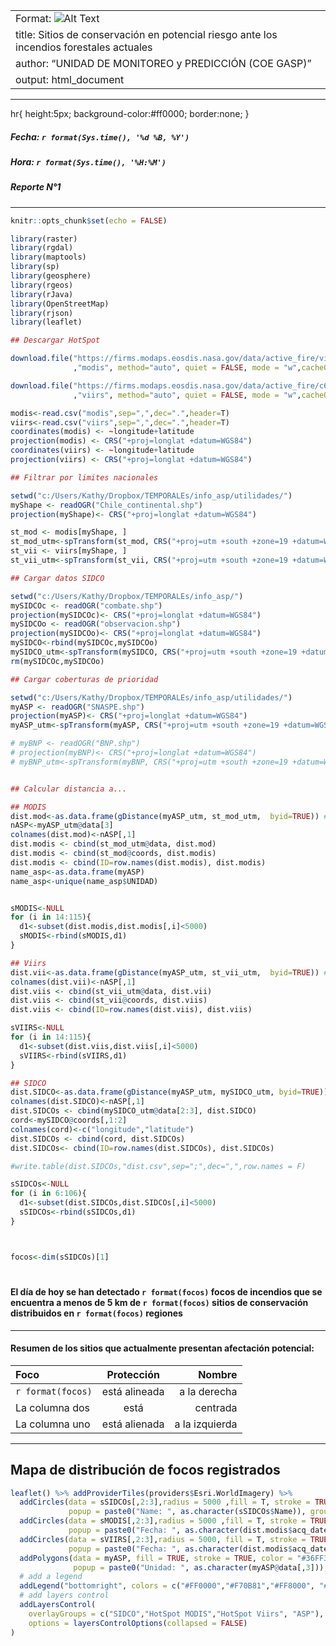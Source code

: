 
<script>
   $(document).ready(function() {
     $head = $('#header');
     $head.prepend('<img src=\"insigniaOK.jpg\" style=\"float: right;width: 150px;\"/>')
   });
</script>

---
Format: ![Alt Text](url)
title: Sitios de conservación en potencial riesgo ante los incendios forestales actuales
author: "UNIDAD DE MONITOREO y PREDICCIÓN (COE GASP)"  
output: html_document
--- 

***
hr{ 
   height:5px; 
   background-color:#ff0000; 
   border:none; 
 } 

##### Fecha: `r format(Sys.time(), '%d %B, %Y')`  
##### Hora: `r format(Sys.time(), '%H:%M')`
##### Reporte N°1
***
```r
knitr::opts_chunk$set(echo = FALSE)
```
  


```r

library(raster)
library(rgdal)
library(maptools)
library(sp)
library(geosphere)
library(rgeos)
library(rJava)
library(OpenStreetMap)
library(rjson)
library(leaflet)

## Descargar HotSpot 

download.file("https://firms.modaps.eosdis.nasa.gov/data/active_fire/viirs/csv/VNP14IMGTDL_NRT_South_America_24h.csv" 
              ,"modis", method="auto", quiet = FALSE, mode = "w",cacheOK = TRUE,extra = getOption("download.file.extra"))

download.file("https://firms.modaps.eosdis.nasa.gov/data/active_fire/c6/csv/MODIS_C6_South_America_24h.csv" 
              ,"viirs", method="auto", quiet = FALSE, mode = "w",cacheOK = TRUE,extra = getOption("download.file.extra"))

modis<-read.csv("modis",sep=",",dec=".",header=T)
viirs<-read.csv("viirs",sep=",",dec=".",header=T)
coordinates(modis) <- ~longitude+latitude
projection(modis) <- CRS("+proj=longlat +datum=WGS84")
coordinates(viirs) <- ~longitude+latitude
projection(viirs) <- CRS("+proj=longlat +datum=WGS84")

## Filtrar por limites nacionales

setwd("c:/Users/Kathy/Dropbox/TEMPORALEs/info_asp/utilidades/")
myShape <- readOGR("Chile_continental.shp")
projection(myShape)<- CRS("+proj=longlat +datum=WGS84")

st_mod <- modis[myShape, ]
st_mod_utm<-spTransform(st_mod, CRS("+proj=utm +south +zone=19 +datum=WGS84"))
st_vii <- viirs[myShape, ]
st_vii_utm<-spTransform(st_vii, CRS("+proj=utm +south +zone=19 +datum=WGS84"))

## Cargar datos SIDCO

setwd("c:/Users/Kathy/Dropbox/TEMPORALEs/info_asp/")
mySIDCOc <- readOGR("combate.shp")
projection(mySIDCOc)<- CRS("+proj=longlat +datum=WGS84")
mySIDCOo <- readOGR("observacion.shp")
projection(mySIDCOo)<- CRS("+proj=longlat +datum=WGS84")
mySIDCO<-rbind(mySIDCOc,mySIDCOo)
mySIDCO_utm<-spTransform(mySIDCO, CRS("+proj=utm +south +zone=19 +datum=WGS84"))
rm(mySIDCOc,mySIDCOo)

## Cargar coberturas de prioridad

setwd("c:/Users/Kathy/Dropbox/TEMPORALEs/info_asp/utilidades/")
myASP <- readOGR("SNASPE.shp")
projection(myASP)<- CRS("+proj=longlat +datum=WGS84")
myASP_utm<-spTransform(myASP, CRS("+proj=utm +south +zone=19 +datum=WGS84"))

# myBNP <- readOGR("BNP.shp")
# projection(myBNP)<- CRS("+proj=longlat +datum=WGS84")
# myBNP_utm<-spTransform(myBNP, CRS("+proj=utm +south +zone=19 +datum=WGS84"))


## Calcular distancia a...

## MODIS
dist.mod<-as.data.frame(gDistance(myASP_utm, st_mod_utm,  byid=TRUE)) # filas son SNASPE y columnas hotspot
nASP<-myASP_utm@data[3]
colnames(dist.mod)<-nASP[,1]
dist.modis <- cbind(st_mod_utm@data, dist.mod)
dist.modis <- cbind(st_mod@coords, dist.modis)
dist.modis <- cbind(ID=row.names(dist.modis), dist.modis)
name_asp<-as.data.frame(myASP)
name_asp<-unique(name_asp$UNIDAD)


sMODIS<-NULL
for (i in 14:115){
  d1<-subset(dist.modis,dist.modis[,i]<5000)
  sMODIS<-rbind(sMODIS,d1)
}

## Viirs
dist.vii<-as.data.frame(gDistance(myASP_utm, st_vii_utm,  byid=TRUE)) # filas son SNASPE y columnas hotspot
colnames(dist.vii)<-nASP[,1]
dist.viis <- cbind(st_vii_utm@data, dist.vii)
dist.viis <- cbind(st_vii@coords, dist.viis)
dist.viis <- cbind(ID=row.names(dist.viis), dist.viis)

sVIIRS<-NULL
for (i in 14:115){
  d1<-subset(dist.viis,dist.viis[,i]<5000)
  sVIIRS<-rbind(sVIIRS,d1)
}

## SIDCO
dist.SIDCO<-as.data.frame(gDistance(myASP_utm, mySIDCO_utm, byid=TRUE)) # filas son SNASPE y columnas hotspot
colnames(dist.SIDCO)<-nASP[,1]
dist.SIDCOs <- cbind(mySIDCO_utm@data[2:3], dist.SIDCO)
cord<-mySIDCO@coords[,1:2]
colnames(cord)<-c("longitude","latitude")
dist.SIDCOs <- cbind(cord, dist.SIDCOs)
dist.SIDCOs<- cbind(ID=row.names(dist.SIDCOs), dist.SIDCOs)

#write.table(dist.SIDCOs,"dist.csv",sep=";",dec=",",row.names = F)

sSIDCOs<-NULL
for (i in 6:106){
  d1<-subset(dist.SIDCOs,dist.SIDCOs[,i]<5000)
  sSIDCOs<-rbind(sSIDCOs,d1)
}



focos<-dim(sSIDCOs)[1]

```

#  
#  

#### El día de hoy se han detectado `r format(focos)` focos de incendios que se encuentra a menos de 5 km de `r format(focos)` sitios de conservación distribuidos en `r format(focos)` regiones

***
#### Resumen de los sitios que actualmente presentan afectación potencial:  
  
  
  
  
| Foco | Protección | Nombre |Región | Distancia al foco (km) | Aspectos relevantes|
|:---------------|:-------------:|---------------:|
| `r format(focos)`| está alineada | a la derecha |
| La columna dos | está | centrada |
| La columna uno | está alienada | a la izquierda |


***

## Mapa de distribución de focos registrados
```r

leaflet() %>% addProviderTiles(providers$Esri.WorldImagery) %>%
  addCircles(data = sSIDCOs[,2:3],radius = 5000 ,fill = T, stroke = TRUE, color = "#FF0000", 
             popup = paste0("Name: ", as.character(sSIDCOs$Name)), group = "SIDCO") %>%
  addCircles(data = sMODIS[,2:3],radius = 5000 ,fill = T, stroke = TRUE, color = "#F70B81", 
             popup = paste0("Fecha: ", as.character(dist.modis$acq_date)), group = "HotSpot MODIS") %>% 
  addCircles(data = sVIIRS[,2:3],radius = 5000, fill = T, stroke = TRUE, color = "#FF8000", 
             popup = paste0("Fecha: ", as.character(dist.modis$acq_date)), group = "HotSpot Viirs") %>%
  addPolygons(data = myASP, fill = TRUE, stroke = TRUE, color = "#36FF33", 
              popup = paste0("Unidad: ", as.character(myASP@data[,3])), group = "ASP") %>% 
  # add a legend
  addLegend("bottomright", colors = c("#FF0000","#F70B81","#FF8000", "#36FF33"), labels = c("SIDCO","HotSpot MODIS","HotSpot Viirs", "ASP")) %>%   
  # add layers control
  addLayersControl(
    overlayGroups = c("SIDCO","HotSpot MODIS","HotSpot Viirs", "ASP"),
    options = layersControlOptions(collapsed = FALSE)
)


```

